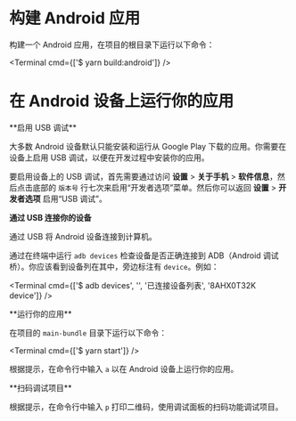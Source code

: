 
<AndroidStudioInstructions />


# 构建 Android 应用

构建一个 Android 应用，在项目的根目录下运行以下命令：

<Terminal cmd={['$ yarn build:android']} />

# 在 Android 设备上运行你的应用

<Step label="1">
**启用 USB 调试**

大多数 Android 设备默认只能安装和运行从 Google Play 下载的应用。你需要在设备上启用 USB 调试，以便在开发过程中安装你的应用。

要启用设备上的 USB 调试，首先需要通过访问 **设置** > **关于手机** > **软件信息**，然后点击底部的 `版本号` 行七次来启用“开发者选项”菜单。然后你可以返回 **设置** > **开发者选项** 启用“USB 调试”。

</Step>

<Step label="2">

**通过 USB 连接你的设备**

通过 USB 将 Android 设备连接到计算机。

通过在终端中运行 `adb devices` 检查设备是否正确连接到 ADB（Android 调试桥）。你应该看到设备列在其中，旁边标注有 `device`。例如：

<Terminal cmd={['$ adb devices', '', '已连接设备列表', '8AHX0T32K	device']} />

</Step>

<Step label="3">
**运行你的应用**

在项目的 `main-bundle` 目录下运行以下命令：

<Terminal cmd={['$ yarn start']} />

根据提示，在命令行中输入 `a` 以在 Android 设备上运行你的应用。

</Step>

<Step label="4">
**扫码调试项目**

根据提示，在命令行中输入 `p` 打印二维码，使用调试面板的扫码功能调试项目。
<div className="grid grid-cols-2 gap-8">

<ContentSpotlight
  alt="image.png"
  className='max-w-320'
  src="/xrn/static/images/debug-panel/debug-qr.png"
/>

<ContentSpotlight
  alt="image.png"
  className='max-w-320'
  src="/xrn/static/images/debug-panel/scan-box.png"
/>
</div>


</Step>
